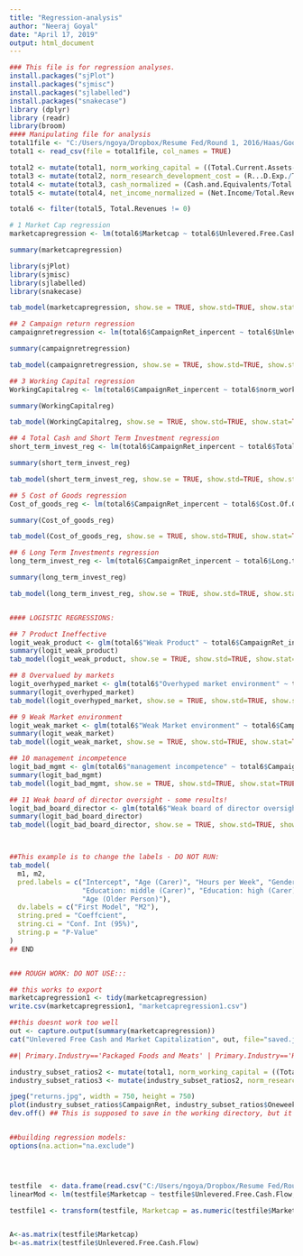 ```yaml
---
title: "Regression-analysis"
author: "Neeraj Goyal"
date: "April 17, 2019"
output: html_document
---
```

```r
### This file is for regression analyses.
install.packages("sjPlot")
install.packages("sjmisc")
install.packages("sjlabelled")
install.packages("snakecase")
library (dplyr)
library (readr)
library(broom)
#### Manipulating file for analysis
total1file <- "C:/Users/ngoya/Dropbox/Resume Fed/Round 1, 2016/Haas/Google Drive - Activist Hedge Fund Project/hedge-fund-project/data (in progress)/total1.csv"
total1 <- read_csv(file = total1file, col_names = TRUE)

total2 <- mutate(total1, norm_working_capital = ((Total.Current.Assets-Total.Current.Liabilities)/Total.Revenues))
total3 <- mutate(total2, norm_research_development_cost = (R...D.Exp./Total.Revenues))
total4 <- mutate(total3, cash_normalized = (Cash.and.Equivalents/Total.Revenues))
total5 <- mutate(total4, net_income_normalized = (Net.Income/Total.Revenues))

total6 <- filter(total5, Total.Revenues != 0) 

# 1 Market Cap regression
marketcapregression <- lm(total6$Marketcap ~ total6$Unlevered.Free.Cash.Flow + total6$norm_working_capital + total6$cash_normalized + total6$net_income_normalized, data=total6, na.action = na.exclude)

summary(marketcapregression)

library(sjPlot)
library(sjmisc)
library(sjlabelled)
library(snakecase)

tab_model(marketcapregression, show.se = TRUE, show.std=TRUE, show.stat=TRUE, p.style= "a", file="marketcapregression.html") ## this is output in the scripts folder

## 2 Campaign return regression
campaignretregression <- lm(total6$CampaignRet_inpercent ~ total6$Unlevered.Free.Cash.Flow + total6$norm_working_capital + total6$cash_normalized + total6$net_income_normalized, data=total6, na.action = na.exclude)

summary(campaignretregression)

tab_model(campaignretregression, show.se = TRUE, show.std=TRUE, show.stat=TRUE, p.style= "a", file="campaignretregression.html") ## this is output in the scripts folder

## 3 Working Capital regression
WorkingCapitalreg <- lm(total6$CampaignRet_inpercent ~ total6$norm_working_capital + total6$cash_normalized + total6$net_income_normalized, data=total6, na.action = na.exclude)

summary(WorkingCapitalreg)

tab_model(WorkingCapitalreg, show.se = TRUE, show.std=TRUE, show.stat=TRUE, p.style= "a", file="WorkingCapitalreg.html") ## this is output in the scripts folder

## 4 Total Cash and Short Term Investment regression
short_term_invest_reg <- lm(total6$CampaignRet_inpercent ~ total6$Total.Cash...ST.Investments + total6$cash_normalized + total6$net_income_normalized, data=total6, na.action = na.exclude)

summary(short_term_invest_reg)

tab_model(short_term_invest_reg, show.se = TRUE, show.std=TRUE, show.stat=TRUE, p.style= "a", file="short_term_invest_reg.html") ## this is output in the scripts folder

## 5 Cost of Goods regression
Cost_of_goods_reg <- lm(total6$CampaignRet_inpercent ~ total6$Cost.Of.Goods.Sold + total6$cash_normalized + total6$net_income_normalized, data=total6, na.action = na.exclude)

summary(Cost_of_goods_reg)

tab_model(Cost_of_goods_reg, show.se = TRUE, show.std=TRUE, show.stat=TRUE, p.style= "a", file="Cost_of_goods_reg.html") ## this is output in the scripts folder

## 6 Long Term Investments regression
long_term_invest_reg <- lm(total6$CampaignRet_inpercent ~ total6$Long.term.Investments + total6$cash_normalized + total6$net_income_normalized, data=total6, na.action = na.exclude)

summary(long_term_invest_reg)

tab_model(long_term_invest_reg, show.se = TRUE, show.std=TRUE, show.stat=TRUE, p.style= "a", file="long_term_invest_reg.html") ## this is output in the scripts folder


#### LOGISTIC REGRESSIONS:

## 7 Product Ineffective
logit_weak_product <- glm(total6$"Weak Product" ~ total6$CampaignRet_inpercent + total6$Marketcap + total6$cash_normalized + total6$net_income_normalized + total6$norm_working_capital + total6$norm_research_development_cost, data=total6, family=binomial(link="logit"))
summary(logit_weak_product)
tab_model(logit_weak_product, show.se = TRUE, show.std=TRUE, show.stat=TRUE, p.style= "a", file="logit_weak_product.html") ## this is output in the scripts folder

## 8 Overvalued by markets
logit_overhyped_market <- glm(total6$"Overhyped market environment" ~ total6$CampaignRet_inpercent + total6$Marketcap + total6$cash_normalized + total6$net_income_normalized, data=total6, family=binomial(link="logit"))
summary(logit_overhyped_market)
tab_model(logit_overhyped_market, show.se = TRUE, show.std=TRUE, show.stat=TRUE, p.style= "a", file="logit_overhyped_market.html") ## this is output in the scripts folder

## 9 Weak Market environment
logit_weak_market <- glm(total6$"Weak Market environment" ~ total6$CampaignRet_inpercent + total6$Marketcap + total6$cash_normalized + total6$net_income_normalized, data=total6, family=binomial(link="logit"))
summary(logit_weak_market)
tab_model(logit_weak_market, show.se = TRUE, show.std=TRUE, show.stat=TRUE, p.style= "a", file="logit_weak_market.html") ## this is output in the scripts folder

## 10 management incompetence
logit_bad_mgmt <- glm(total6$"management incompetence" ~ total6$CampaignRet_inpercent + total6$Marketcap + total6$cash_normalized + total6$net_income_normalized, data=total6, family=binomial(link="logit"))
summary(logit_bad_mgmt)
tab_model(logit_bad_mgmt, show.se = TRUE, show.std=TRUE, show.stat=TRUE, p.style= "a", file="logit_bad_mgmt.html") ## this is output in the scripts folder

## 11 Weak board of director oversight - some results!
logit_bad_board_director <- glm(total6$"Weak board of director oversight" ~ total6$CampaignRet_inpercent + total6$Marketcap + total6$cash_normalized + total6$net_income_normalized, data=total6, family=binomial(link="logit"))
summary(logit_bad_board_director)
tab_model(logit_bad_board_director, show.se = TRUE, show.std=TRUE, show.stat=TRUE, p.style= "a", file="logit_bad_board_director.html") ## this is output in the scripts folder



##This example is to change the labels - DO NOT RUN:
tab_model(
  m1, m2, 
  pred.labels = c("Intercept", "Age (Carer)", "Hours per Week", "Gender (Carer)",
                  "Education: middle (Carer)", "Education: high (Carer)", 
                  "Age (Older Person)"),
  dv.labels = c("First Model", "M2"),
  string.pred = "Coeffcient",
  string.ci = "Conf. Int (95%)",
  string.p = "P-Value"
)
## END


### ROUGH WORK: DO NOT USE:::

## this works to export
marketcapregression1 <- tidy(marketcapregression)
write.csv(marketcapregression1, "marketcapregression1.csv")

##this doesnt work too well
out <- capture.output(summary(marketcapregression))
cat("Unlevered Free Cash and Market Capitalization", out, file="saved.jpg", sep="n", append=TRUE)

##| Primary.Industry=='Packaged Foods and Meats' | Primary.Industry=='Health Care Equipment' | Primary.Industry=='Oil and Gas Exploration and Production')

industry_subset_ratios2 <- mutate(total1, norm_working_capital = ((Total.Current.Assets-Total.Current.Liabilities)/Total.Revenues))
industry_subset_ratios3 <- mutate(industry_subset_ratios2, norm_research_development_cost = (R...D.Exp./Total.Revenues))

jpeg("returns.jpg", width = 750, height = 750)
plot(industry_subset_ratios$CampaignRet, industry_subset_ratios$Oneweekret, pch = 16, cex = 1.3, col = "blue", main = "1 week Hedge Fund returns vs entire length of campaign (n=983)", xlab = "Returns earned over entire Campaign (%)", ylab = "Returns earned over 1 week (%)", sub = "Larger negative number is better for Hedge Fund", col.main="red", col.lab="blue", col.sub="red", cex.main=1.4, cex.lab=.9, cex.sub=1.2) + abline(lm(industry_subset_ratios$CampaignRet ~ industry_subset_ratios$Oneweekret))
dev.off() ## This is supposed to save in the working directory, but it wasn't, so if rerun, you'll have to find it and move it to the Images folder in the hedge-fund-project folder


##building regression models:
options(na.action="na.exclude")




testfile  <- data.frame(read.csv("C:/Users/ngoya/Dropbox/Resume Fed/Round 1, 2016/Haas/Google Drive - Activist Hedge Fund Project/hedge-fund-project/data (in progress)/testfile.csv", stringsAsFactors = FALSE))
linearMod <- lm(testfile$Marketcap ~ testfile$Unlevered.Free.Cash.Flow, data=testfile, na.action = na.exclude)

testfile1 <- transform(testfile, Marketcap = as.numeric(testfile$Marketcap))


A<-as.matrix(testfile$Marketcap) 
b<-as.matrix(testfile$Unlevered.Free.Cash.Flow)


```

